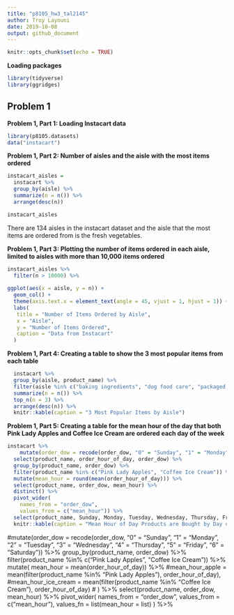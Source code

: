 ```yaml
---
title: "p8105_hw3_tal2145"
author: Troy Layouni
date: 2019-10-08
output: github_document
---
```


```r
knitr::opts_chunk$set(echo = TRUE)
```

**Loading packages**

```r
library(tidyverse)
library(ggridges)
```

## Problem 1

**Problem 1, Part 1: Loading Instacart data**

```r
library(p8105.datasets)
data("instacart")
```


**Problem 1, Part 2: Number of aisles and the aisle with the most items ordered**

```r
instacart_aisles = 
  instacart %>% 
  group_by(aisle) %>% 
  summarize(n = n()) %>% 
  arrange(desc(n)) 

instacart_aisles
```

There are 134 aisles in the instacart dataset and the aisle that the most items are ordered from is the fresh vegetables. 

**Problem 1, Part 3: Plotting the number of items ordered in each aisle, limited to aisles with more than 10,000 items ordered**

```r
instacart_aisles %>% 
  filter(n > 10000) %>% 
  
ggplot(aes(x = aisle, y = n)) +
  geom_col() + 
  theme(axis.text.x = element_text(angle = 45, vjust = 1, hjust = 1)) +
  labs(
   title = "Number of Items Ordered by Aisle",
   x = "Aisle",
   y = "Number of Items Ordered",
   caption = "Data from Instacart"
  ) 
```

**Problem 1, Part 4: Creating a table to show the 3 most popular items from each table**

```r
  instacart %>% 
  group_by(aisle, product_name) %>% 
  filter(aisle %in% c("baking ingredients", "dog food care", "packaged vegetables fruits")) %>% 
  summarize(n = n()) %>%
  top_n(n = 3) %>% 
  arrange(desc(n)) %>% 
  knitr::kable(caption = "3 Most Popular Items by Aisle")
```

**Problem 1, Part 5: Creating a table for the mean hour of the day that both Pink Lady Apples and Coffee Ice Cream are ordered each day of the week ** 

```r
instacart %>% 
    mutate(order_dow = recode(order_dow, "0" = "Sunday", "1" = "Monday", "2" = "Tuesday", "3" = "Wednesday", "4" = "Thursday", "5" = "Friday", "6" = "Saturday")) %>% 
  select(product_name, order_hour_of_day, order_dow) %>% 
  group_by(product_name, order_dow) %>%
  filter(product_name %in% c("Pink Lady Apples", "Coffee Ice Cream")) %>% 
  mutate(mean_hour = round(mean(order_hour_of_day))) %>% 
  select(product_name, order_dow, mean_hour) %>% 
  distinct() %>% 
  pivot_wider(
    names_from = "order_dow",
    values_from = c("mean_hour")) %>% 
  select(product_name, Sunday, Monday, Tuesday, Wednesday, Thursday, Friday, Saturday) %>% 
  knitr::kable(caption = "Mean Hour of Day Products are Bought by Day of week")
```


#mutate(order_dow = recode(order_dow, "0" = "Sunday", "1" = "Monday", "2" = "Tuesday", "3" = "Wednesday", "4" = "Thursday", "5" = "Friday", "6" = "Saturday")) %>%
  group_by(product_name, order_dow) %>% 
  filter(product_name %in% c("Pink Lady Apples", "Coffee Ice Cream")) %>% 
  mutate(
    mean_hour = mean(order_hour_of_day)) %>%
    #mean_hour_apple = mean(filter(product_name %in% "Pink Lady Apples"), order_hour_of_day),
    #mean_hour_ice_cream = mean(filter(product_name %in% "Coffee Ice Cream"), order_hour_of_day)
 # ) %>% 
  select(product_name, order_dow, mean_hour)  %>%
  pivot_wider(
    names_from = "order_dow",
    values_from = c("mean_hour"),
    values_fn = list(mean_hour = list)
  ) %>% 



   




